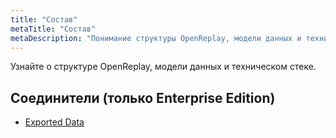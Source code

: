 ```yaml
---
title: "Состав"
metaTitle: "Состав"
metaDescription: "Понимание структуры OpenReplay, модели данных и технического стека."
---
```


Узнайте о структуре OpenReplay, модели данных и техническом стеке.

## Соединители (только Enterprise Edition)
- [Exported Data](/structure/exported-data)
